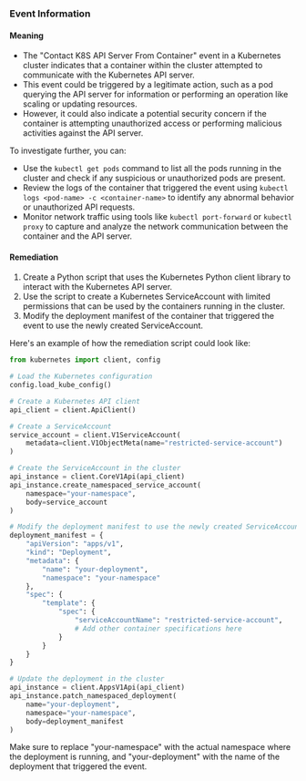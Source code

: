 
### Event Information

#### Meaning

- The "Contact K8S API Server From Container" event in a Kubernetes cluster indicates that a container within the cluster attempted to communicate with the Kubernetes API server.
- This event could be triggered by a legitimate action, such as a pod querying the API server for information or performing an operation like scaling or updating resources.
- However, it could also indicate a potential security concern if the container is attempting unauthorized access or performing malicious activities against the API server.

To investigate further, you can:
- Use the `kubectl get pods` command to list all the pods running in the cluster and check if any suspicious or unauthorized pods are present.
- Review the logs of the container that triggered the event using `kubectl logs <pod-name> -c <container-name>` to identify any abnormal behavior or unauthorized API requests.
- Monitor network traffic using tools like `kubectl port-forward` or `kubectl proxy` to capture and analyze the network communication between the container and the API server.

#### Remediation

1. Create a Python script that uses the Kubernetes Python client library to interact with the Kubernetes API server.
2. Use the script to create a Kubernetes ServiceAccount with limited permissions that can be used by the containers running in the cluster.
3. Modify the deployment manifest of the container that triggered the event to use the newly created ServiceAccount.

Here's an example of how the remediation script could look like:

```python
from kubernetes import client, config

# Load the Kubernetes configuration
config.load_kube_config()

# Create a Kubernetes API client
api_client = client.ApiClient()

# Create a ServiceAccount
service_account = client.V1ServiceAccount(
    metadata=client.V1ObjectMeta(name="restricted-service-account")
)

# Create the ServiceAccount in the cluster
api_instance = client.CoreV1Api(api_client)
api_instance.create_namespaced_service_account(
    namespace="your-namespace",
    body=service_account
)

# Modify the deployment manifest to use the newly created ServiceAccount
deployment_manifest = {
    "apiVersion": "apps/v1",
    "kind": "Deployment",
    "metadata": {
        "name": "your-deployment",
        "namespace": "your-namespace"
    },
    "spec": {
        "template": {
            "spec": {
                "serviceAccountName": "restricted-service-account",
                # Add other container specifications here
            }
        }
    }
}

# Update the deployment in the cluster
api_instance = client.AppsV1Api(api_client)
api_instance.patch_namespaced_deployment(
    name="your-deployment",
    namespace="your-namespace",
    body=deployment_manifest
)
```

Make sure to replace "your-namespace" with the actual namespace where the deployment is running, and "your-deployment" with the name of the deployment that triggered the event.

